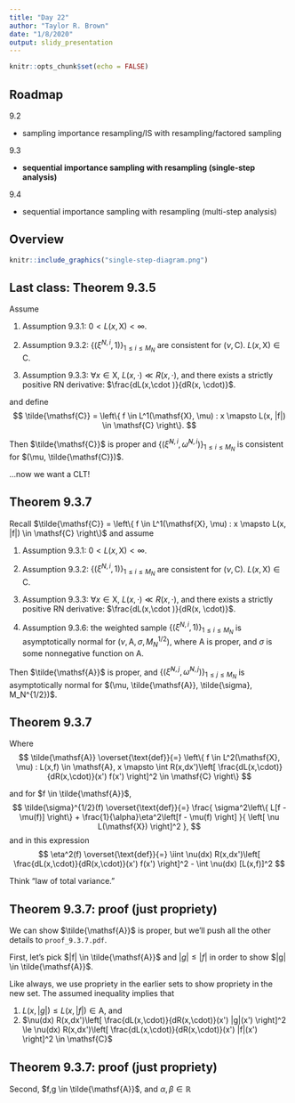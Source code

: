 ```yaml
---
title: "Day 22"
author: "Taylor R. Brown"
date: "1/8/2020"
output: slidy_presentation
---
```


```r
knitr::opts_chunk$set(echo = FALSE)
```


## Roadmap

9.2

- sampling importance resampling/IS with resampling/factored sampling 

9.3

- **sequential importance sampling with resampling (single-step analysis)**

9.4

- sequential importance sampling with resampling (multi-step analysis)

## Overview

```r
knitr::include_graphics("single-step-diagram.png")
```



## Last class: Theorem 9.3.5

Assume 

1. Assumption 9.3.1: $0 < L(x,\mathsf{X}) < \infty$.

2. Assumption 9.3.2: $\{(\xi^{N,i},1)\}_{1 \le i \le M_N}$ are consistent for $(\nu, \mathsf{C})$. $L(x,\mathsf{X}) \in \mathsf{C}$.

3. Assumption 9.3.3: $\forall x \in \mathsf{X}$, $L(x, \cdot) \ll R(x, \cdot)$, and there exists a strictly positive RN derivative: $\frac{dL(x,\cdot )}{dR(x, \cdot)}$.

and define 
$$
\tilde{\mathsf{C}} = \left\{ f \in L^1(\mathsf{X}, \mu) : x \mapsto L(x, |f|) \in \mathsf{C}  \right\}.
$$

Then $\tilde{\mathsf{C}}$ is proper and $\{ (\tilde{\xi}^{N,i}, \tilde{\omega}^{N,i} )\}_{1 \le i \le M_N}$ is consistent for $(\mu, \tilde{\mathsf{C}})$.

...now we want a CLT!

## Theorem 9.3.7

Recall $\tilde{\mathsf{C}} = \left\{ f \in L^1(\mathsf{X}, \mu) : x \mapsto L(x, |f|) \in \mathsf{C}  \right\}$ and assume 

1. Assumption 9.3.1: $0 < L(x,\mathsf{X}) < \infty$.

2. Assumption 9.3.2: $\{(\xi^{N,i},1)\}_{1 \le i \le M_N}$ are consistent for $(\nu, \mathsf{C})$. $L(x,\mathsf{X}) \in \mathsf{C}$.

3. Assumption 9.3.3: $\forall x \in \mathsf{X}$, $L(x, \cdot) \ll R(x, \cdot)$, and there exists a strictly positive RN derivative: $\frac{dL(x,\cdot )}{dR(x, \cdot)}$.

4. Assumption 9.3.6: the weighted sample $\{(\xi^{N,i}, 1)\}_{1 \le i \le M_N}$ is asymptotically normal for $(\nu, \mathsf{A}, \sigma, M_N^{1/2})$, where $\mathsf{A}$ is proper, and $\sigma$ is some nonnegative function on $\mathsf{A}$.

Then $\tilde{\mathsf{A}}$ is proper, and $\{ (\tilde{\xi}^{N,j}, \tilde{\omega}^{N,j} )\}_{1 \le j \le M_N}$ is asymptotically normal for $(\mu, \tilde{\mathsf{A}}, \tilde{\sigma}, M_N^{1/2})$.

## Theorem 9.3.7

Where
$$
\tilde{\mathsf{A}} \overset{\text{def}}{=} \left\{ f \in L^2(\mathsf{X}, \mu) : L(x,f) \in \mathsf{A}, x \mapsto \int R(x,dx')\left[ \frac{dL(x,\cdot)}{dR(x,\cdot)}(x') f(x') \right]^2 \in \mathsf{C} \right\}
$$

and for $f \in \tilde{\mathsf{A}}$,
$$
\tilde{\sigma}^{1/2}(f) \overset{\text{def}}{=} \frac{ \sigma^2\left\{ L[f - \mu(f)] \right\} + \frac{1}{\alpha}\eta^2\left[f - \mu(f) \right] }{ \left[ \nu L(\mathsf{X}) \right]^2 },
$$
and in this expression
$$
\eta^2(f) \overset{\text{def}}{=} \iint \nu(dx) R(x,dx')\left[ \frac{dL(x,\cdot)}{dR(x,\cdot)}(x') f(x') \right]^2 - \int \nu(dx) [L(x,f)]^2
$$

Think "law of total variance."


## Theorem 9.3.7: proof (just propriety)

We can show $\tilde{\mathsf{A}}$ is proper, but we'll push all the other details to `proof_9.3.7.pdf`.

First, let's pick $|f| \in \tilde{\mathsf{A}}$ and $|g| \le |f|$ in order to show $|g| \in \tilde{\mathsf{A}}$. 

Like always, we use propriety in the earlier sets to show propriety in the new set. The assumed inequality implies that 

1. $L(x,|g|) \le L(x, |f|) \in \mathsf{A}$, and
2. $\nu(dx) R(x,dx')\left[ \frac{dL(x,\cdot)}{dR(x,\cdot)}(x') |g|(x') \right]^2 \le  \nu(dx) R(x,dx')\left[ \frac{dL(x,\cdot)}{dR(x,\cdot)}(x') |f|(x') \right]^2 \in \mathsf{C}$



## Theorem 9.3.7: proof (just propriety)

Second, $f,g \in \tilde{\mathsf{A}}$, and $\alpha,\beta \in \mathbb{R}$





